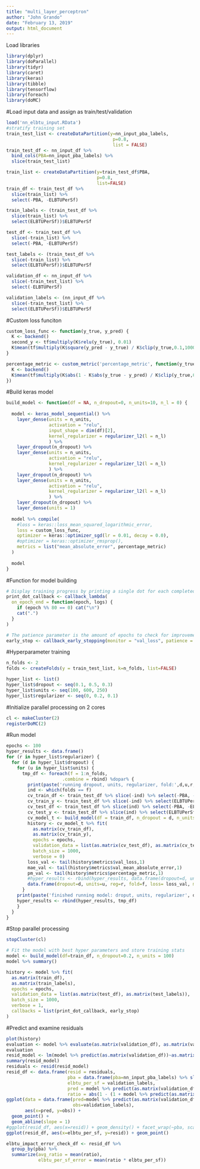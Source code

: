 ```yaml
---
title: "multi_layer_perceptron"
author: "John Grando"
date: "February 13, 2019"
output: html_document
---
```


Load libraries
```r
library(dplyr)
library(doParallel)
library(tidyr)
library(caret)
library(keras)
library(tibble)
library(tensorflow)
library(foreach)
library(doMC)
```

#Load input data and assign as train/test/validation
```r
load('nn_elbtu_input.RData')
#stratify training set
train_test_list <- createDataPartition(y=nn_input_pba_labels, 
                                        p=0.8, 
                                        list = FALSE)
train_test_df <- nn_input_df %>% 
  bind_cols(PBA=nn_input_pba_labels) %>% 
  slice(train_test_list)

train_list <- createDataPartition(y=train_test_df$PBA,
                                  p=0.8,
                                  list=FALSE)
train_df <- train_test_df %>% 
  slice(train_list) %>% 
  select(-PBA, -ELBTUPerSf)

train_labels <- (train_test_df %>% 
  slice(train_list) %>% 
  select(ELBTUPerSf))$ELBTUPerSf

test_df <- train_test_df %>% 
  slice(-train_list) %>% 
  select(-PBA, -ELBTUPerSf)

test_labels <- (train_test_df %>% 
  slice(-train_list) %>% 
  select(ELBTUPerSf))$ELBTUPerSf

validation_df <- nn_input_df %>% 
  slice(-train_test_list) %>% 
  select(-ELBTUPerSf)

validation_labels <- (nn_input_df %>%
  slice(-train_test_list) %>% 
  select(ELBTUPerSf))$ELBTUPerSf
```

#Custom loss funciton
```r
custom_loss_func <- function(y_true, y_pred) {
  K <- backend()
  second_y <- tf$multiply(K$relu(y_true), 0.01)
  K$mean(tf$multiply(K$square(y_pred - y_true) / K$clip(y_true,0.1,1000), second_y))
}

percentage_metric <- custom_metric('percentage_metric', function(y_true, y_pred){
  K <- backend()
  K$mean(tf$multiply(K$abs(1 - K$abs(y_true - y_pred) / K$clip(y_true,0.1,1000)), y_true))
})
```


#Build keras model
```r
build_model <- function(df = NA, n_dropout=0, n_units=10, n_l = 0) {
  
  model <- keras_model_sequential() %>%
    layer_dense(units = n_units, 
                activation = "relu",
                input_shape = dim(df)[2],
                kernel_regularizer = regularizer_l2(l = n_l)
                ) %>%
    layer_dropout(n_dropout) %>%
    layer_dense(units = n_units, 
                activation = "relu",
                kernel_regularizer = regularizer_l2(l = n_l)
                ) %>%
    layer_dropout(n_dropout) %>%
    layer_dense(units = n_units, 
                activation = "relu",
                kernel_regularizer = regularizer_l2(l = n_l)
                ) %>%
    layer_dropout(n_dropout) %>%
    layer_dense(units = 1)
  
  model %>% compile(
    #loss = keras::loss_mean_squared_logarithmic_error,
    loss = custom_loss_func,
    optimizer = keras::optimizer_sgd(lr = 0.01, decay = 0.0),
    #optimizer = keras::optimizer_rmsprop(),
    metrics = list("mean_absolute_error", percentage_metric)
  )
  
  model
}
```

#Function for model building
```r
# Display training progress by printing a single dot for each completed epoch.
print_dot_callback <- callback_lambda(
  on_epoch_end = function(epoch, logs) {
    if (epoch %% 80 == 0) cat("\n")
    cat(".")
  }
)

# The patience parameter is the amount of epochs to check for improvement.
early_stop <- callback_early_stopping(monitor = "val_loss", patience = 50)
```

#Hyperparameter training
```r
n_folds <- 2
folds <- createFolds(y = train_test_list, k=n_folds, list=FALSE)

hyper_list <- list()
hyper_list$dropout <- seq(0.1, 0.5, 0.3)
hyper_list$units <- seq(100, 600, 250)
hyper_list$regularizer <- seq(0, 0.2, 0.1)
```


#Initialize parallel processing on 2 cores
```r
cl <- makeCluster(2)
registerDoMC(2)
```

#Run model
```r
epochs <- 100
hyper_results <- data.frame()
for (r in hyper_list$regularizer) {
  for (d in hyper_list$dropout) {
    for (u in hyper_list$units) {
      tmp_df <- foreach(f = 1:n_folds,
                     .combine = rbind) %dopar% {
        print(paste('running dropout, units, regularizer, fold:',d,u,r,f, sep=' '))
        ind <- which(folds == f)
        cv_train_df <- train_test_df %>% slice(-ind) %>% select(-PBA, -ELBTUPerSf)
        cv_train_y <- train_test_df %>% slice(-ind) %>% select(ELBTUPerSf)
        cv_test_df <- train_test_df %>% slice(ind) %>% select(-PBA, -ELBTUPerSf)
        cv_test_y <- train_test_df %>% slice(ind) %>% select(ELBTUPerSf)
        cv_model_t <- build_model(df = train_df, n_dropout = d, n_units = u, n_l=r)
        history <- cv_model_t %>% fit(
          as.matrix(cv_train_df),
          as.matrix(cv_train_y),
          epochs = epochs,
          validation_data = list(as.matrix(cv_test_df), as.matrix(cv_test_y)),
          batch_size = 1000,
          verbose = 0)
        loss_val <- tail(history$metrics$val_loss,1)
        mae_val <- tail(history$metrics$val_mean_absolute_error,1)
        pm_val <- tail(history$metrics$percentage_metric,1)
        #hyper_results <- rbind(hyper_results, data.frame(dropout=d, units=u, fold=f, loss= loss_val, mae = mae_val, pm = pm_val))
        data.frame(dropout=d, units=u, reg=r, fold=f, loss= loss_val, mae = mae_val, pm = pm_val)
      }
    print(paste('finished running model: droput, units, regularizer', d, u, r, sep = " "))
    hyper_results <- rbind(hyper_results, tmp_df)
    }
  }
}
```

#Stop parallel processing
```r
stopCluster(cl)
```

```r
# Fit the model with best hyper parameters and store training stats
model <- build_model(df=train_df, n_dropout=0.2, n_units = 100)
model %>% summary()

history <- model %>% fit(
  as.matrix(train_df),
  as.matrix(train_labels),
  epochs = epochs,
  validation_data = list(as.matrix(test_df), as.matrix(test_labels)),
  batch_size = 1000,
  verbose = 1,
  callbacks = list(print_dot_callback, early_stop)
)
```

#Predict and examine residuals
```r
plot(history)
evaluation <- model %>% evaluate(as.matrix(validation_df), as.matrix(validation_labels), verbose=2)
evaluation
resid_model <- lm(model %>% predict(as.matrix(validation_df))~as.matrix(validation_labels))
summary(resid_model)
residuals <- resid(resid_model)
resid_df <- data.frame(resid = residuals, 
                       pba = data.frame(pba=nn_input_pba_labels) %>% slice(-train_test_list),
                       elbtu_per_sf = validation_labels,
                       pred = model %>% predict(as.matrix(validation_df)),
                       ratio = abs(1 - (1 + model %>% predict(as.matrix(validation_df))) / (1 + validation_labels)))
ggplot(data = data.frame(pred=model %>% predict(as.matrix(validation_df)),
                         obs=validation_labels),
       aes(x=pred, y=obs)) + 
  geom_point() + 
  geom_abline(slope = 1)
#ggplot(resid_df, aes(x=resid)) + geom_density() + facet_wrap(~pba, scales = 'free')
ggplot(resid_df, aes(x=elbtu_per_sf, y=resid)) + geom_point()

elbtu_impact_error_check_df <- resid_df %>% 
  group_by(pba) %>% 
  summarize(avg_ratio = mean(ratio), 
            elbtu_per_sf_error = mean(ratio * elbtu_per_sf))
```

